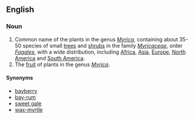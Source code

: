==English==
===Noun===
{{wikipedia}}
{{en-noun|candleberries}}
# Common name of the plants in the genus ''[[Myrica]]'', containing about 35-50 species of small [[tree]]s and [[shrub]]s in the family ''[[Myricaceae]]'', order ''[[Fagales]]'', with a wide distribution, including [[Africa]], [[Asia]], [[Europe]], [[North America]] and [[South America]].
#The [[fruit]] of plants in the genus ''[[Myrica]]''.

====Synonyms====
*[[bayberry]]
*[[bay-rum]]
*[[sweet gale]]
*[[wax-myrtle]]